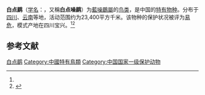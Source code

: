 {{noteTA
|G1=unit
}}
{{Speciesbox
| image =
| status = VU
| status_system = IUCN3.1
| status_ref = <ref>{{cite iucn|url=https://www.iucnredlist.org/details/22715675/0 |title=''Garrulax bieti'' |author=BirdLife International |author-link=BirdLife International |year=2012 |access-date=26 November 2013|ref=harv}}</ref>
| taxon = Ianthocincla bieti
| 
authority = ({{link-en|埃米尔·乌斯塔莱|Émile Oustalet|Oustalet}}<ref name='id3260'>{{cite web| url =http://www.bioinfo.cn/db05/BjdwSpecies.php?action=view&id=3260| title =白点鹛| work =《中国动物物种编目数据库》| publisher =中国科学院微生物研究所| author =中国科学院动物研究所| accessdate =2009-04-04| deadurl =yes| archiveurl =https://web.archive.org/web/20160305060932/http://www.bioinfo.cn/db05/BjdwSpecies.php?action=view&id=3260| archivedate =2016-03-05}}</ref>, 1897)| synonyms = ''Garrulax bieti''
}}

'''白点鹛'''（[[学名|学名]]：{{lang|la|''Ianthocincla bieti''}}，又稱'''白点噪鹛'''）为[[藍噪鶥屬|藍噪鶥屬]]的[[鸟类|鸟类]]，是中国的[[特有物种|特有物种]]。分布于[[四川|四川]]、[[云南|云南]]等地，活动范围约为23,400平方千米。该物种的保护状况被评为[[易危|易危]]，模式产地在四川宝兴。<ref name='id3260'/><ref>{{cite web|url=http://www.birdlife.org/datazone/speciesfactsheet.php?id=7803&m=0|title=Garrulax bieti|publisher=[[国际鸟盟|BirdLife.org]]|accessdate=2011-06-27|archive-date=2016-03-04|archive-url=https://web.archive.org/web/20160304231913/http://www.birdlife.org/datazone/speciesfactsheet.php?id=7803&m=0|dead-url=no}}</ref>

== 参考文献 ==
{{reflist}}
{{Taxonbar|from=Q798930}}

[[Category:藍噪鶥屬|白点鹛]]
[[Category:中國特有鳥類|Category:中國特有鳥類]]
[[Category:中国国家一级保护动物|Category:中国国家一级保护动物]]

{{Passeriformes-stub}}